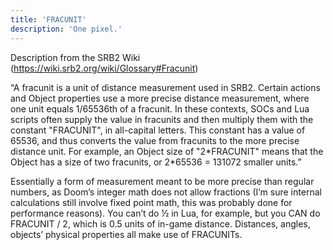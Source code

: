 ```yaml
---
title: 'FRACUNIT'
description: 'One pixel.'
---
```


Description from the SRB2 Wiki (https://wiki.srb2.org/wiki/Glossary#Fracunit)

“A fracunit is a unit of distance measurement used in SRB2. Certain actions and Object properties use a more precise distance measurement, where one unit equals 1/65536th of a fracunit. In these contexts, SOCs and Lua scripts often supply the value in fracunits and then multiply them with the constant "FRACUNIT", in all-capital letters. This constant has a value of 65536, and thus converts the value from fracunits to the more precise distance unit. For example, an Object size of "2\*FRACUNIT" means that the Object has a size of two fracunits, or 2*65536 = 131072 smaller units.”

Essentially a form of measurement meant to be more precise than regular numbers, as Doom’s integer math does not allow fractions (I’m sure internal calculations still involve fixed point math, this was probably done for performance reasons). You can’t do ½ in Lua, for example, but you CAN do FRACUNIT / 2, which is 0.5 units of in-game distance. Distances, angles, objects’ physical properties all make use of FRACUNITs.
